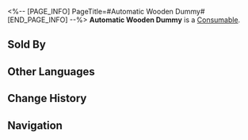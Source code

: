 <%-- [PAGE_INFO]
PageTitle=#Automatic Wooden Dummy#
[END_PAGE_INFO] --%>
{{Item Infobox
|id          = 403008
|image       = Item Automatic Wooden Dummy.png
|type        = Consumable
|invCategory = Consumables
|rarity      = 4
|effect      = Upon use, in the next battle, automatically enters auto-battle that cannot be turned off. If allies successfully enter auto-battle, the DMG dealt by all allies increases by 45%.
|description = The mechanized wooden training dummy used to teach boxing techniques at the Tiger Boxing Gym. It is said that due to branch closures and the former owner absconding with the funds, angry students who held membership cards resorted to selling it to repay debts. It underwent some modifications, and during sparring sessions, this wooden dummy strikes with extreme force, causing countless injuries.
|source1     = [[Omni-Synthesizer]]
|source2     = [[Oldies Depot]]
}}
{{Description|''"My leg! I can't feel my leg!"''}}
'''Automatic Wooden Dummy''' is a [[Consumable]].

==Sold By==
{{Shop Availability}}

==Other Languages==
{{Other Languages
|en   = Automatic Wooden Dummy
|zhs  = 自动木人桩
|zht  = 自動木人樁
|ja   = 自動木人椿
|ko   = 자동 목인장
|es   = Muñeco de madera automático
|fr   = Mannequin en bois automatique
|ru   = Самостоятельный деревянный манекен
|th   = Automatic Wooden Dummy
|vi   = Cọc Người Gỗ Tự Động
|de   = Automatische Holzpuppe
|id   = Automatic Wooden Dummy
|pt   = Boneco de Madeira Automático
}}

==Change History==
{{Change History|2.0}}

==Navigation==
{{Consumable Navbox}}